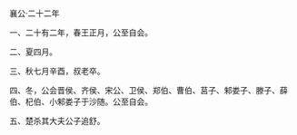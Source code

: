 

襄公·二十二年

一、二十有二年，春王正月，公至自会。

二、夏四月。

三、秋七月辛酉，叔老卒。

四、冬，公会晋侯、齐侯、宋公、卫侯、郑伯、曹伯、莒子、邾娄子、滕子、薛伯、杞伯、小邾娄子于沙随。公至自会。

五、楚杀其大夫公子追舒。

